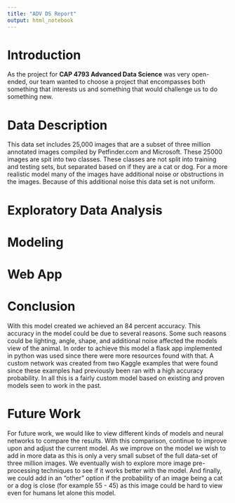 ```yaml
---
title: "ADV DS Report"
output: html_notebook
---
```


# Introduction 

As the project for **CAP 4793 Advanced Data Science** was very open-ended, our team wanted to choose a project that encompasses both something that interests us and something that would challenge us to do something new. 

# Data Description
This data set includes 25,000 images that are a subset of three million annotated images compiled by Petfinder.com and Microsoft. These 25000 images are spit into two classes. These classes are not split into training and testing sets, but separated based on if they are a cat or dog. For a more realistic model many of the images have additional noise or obstructions in the images. Because of this additional noise this data set is not uniform.

# Exploratory Data Analysis

# Modeling

# Web App

# Conclusion
With this model created we achieved an 84 percent accuracy. This accuracy in the model could be due to several reasons. Some such reasons could be lighting, angle, shape, and additional noise affected the models view of the animal. In order to achieve this model a flask app implemented in python was used since there were more resources found with that. A custom network was created from two Kaggle examples that were found since these examples had previously been ran with a high accuracy probability. In all this is a fairly custom model based on existing and proven models seen to work in the past. 

# Future Work
For future work, we would like to view different kinds of models and neural networks to compare the results. With this comparison, continue to improve upon and adjust the current model. As we improve on the model we wish to add in more data as this is only a very small subset of the full data-set of three million images. We eventually wish to explore more image pre-processing techniques to see if it works better with the model. And finally, we could add in an "other" option if the probability of an image being a cat or a dog is close (for example 55 - 45) as this image could be hard to view even for humans let alone this model.
